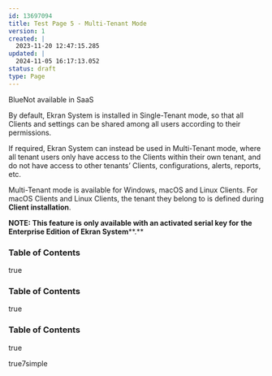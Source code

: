 ---
id: 13697094
title: Test Page 5 - Multi-Tenant Mode
version: 1
created: |
  2023-11-20 12:47:15.285
updated: |
  2024-11-05 16:17:13.052
status: draft
type: Page
---

BlueNot available in SaaS

By default, Ekran System is installed in Single-Tenant mode, so that all Clients and settings can be shared among all users according to their permissions.

If required, Ekran System can instead be used in Multi-Tenant mode, where all tenant users only have access to the Clients within their own tenant, and do not have access to other tenants’ Clients, configurations, alerts, reports, etc.

Multi-Tenant mode is available for Windows, macOS and Linux Clients. For macOS Clients and Linux Clients, the tenant they belong to is defined during **Client installation**.

**NOTE: This feature is** **only available with an activated serial key for** **the Enterprise Edition of Ekran System****.**

### Table of Contents

true

### Table of Contents

true

### Table of Contents

true

true7simple

